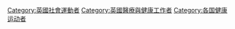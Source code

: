 [[Category:英國社會運動者|Category:英國社會運動者]]
[[Category:英國醫療與健康工作者|Category:英國醫療與健康工作者]]
[[Category:各国健康运动者|Category:各国健康运动者]]